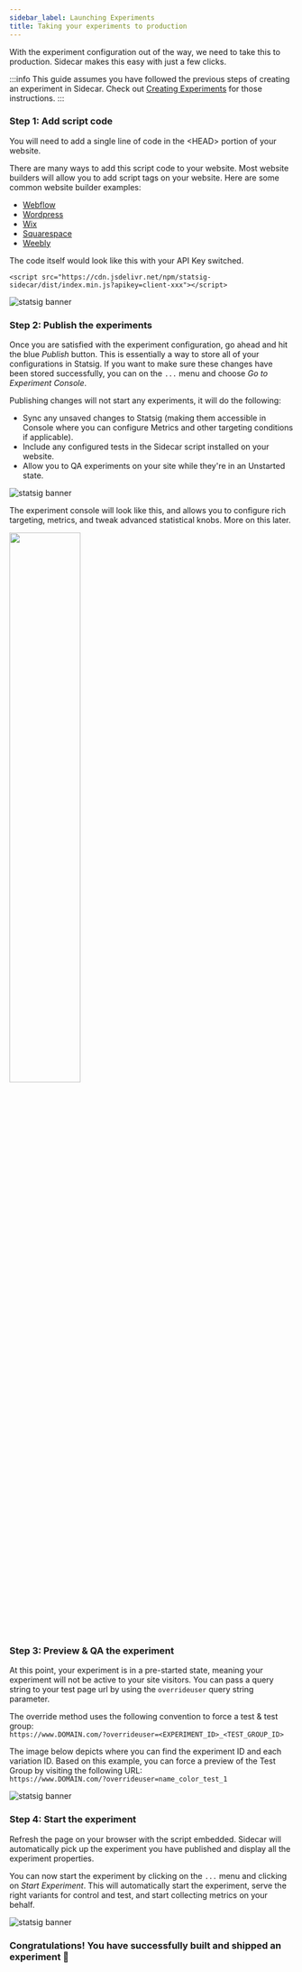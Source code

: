 ```yaml
---
sidebar_label: Launching Experiments
title: Taking your experiments to production
---
```


With the experiment configuration out of the way, we need to take this to production.  Sidecar makes this easy with just a few clicks.

:::info
This guide assumes you have followed the previous steps of creating an experiment in Sidecar.  Check out [Creating Experiments](./creating-experiments) for those instructions.
:::

### Step 1: Add script code

You will need to add a single line of code in the &lt;HEAD&gt; portion of your website.  

There are many ways to add this script code to your website.  Most website builders will allow you to add script tags on your website.  Here are some common website builder examples:

* [Webflow](https://university.webflow.com/lesson/custom-code-in-the-head-and-body-tags?topics=site-settings)
* [Wordpress](https://wordpress.com/go/website-building/how-to-properly-add-javascript-to-wordpress-3-top-methods/)
* [Wix](https://support.wix.com/en/article/embedding-custom-code-on-your-site)
* [Squarespace](https://support.squarespace.com/hc/en-us/articles/205815928-Adding-custom-code-to-your-site)
* [Weebly](https://weeblytutorials.com/embed-javascript-weebly)

The code itself would look like this with your API Key switched.

```
<script src="https://cdn.jsdelivr.net/npm/statsig-sidecar/dist/index.min.js?apikey=client-xxx"></script>
```

![statsig banner](/img/sidecargetscript.png)


### Step 2: Publish the experiments

Once you are satisfied with the experiment configuration, go ahead and hit the blue *Publish* button. This is essentially a way to store all of your configurations in Statsig. If you want to make sure these changes have been stored successfully, you can on the `...` menu and choose *Go to Experiment Console*.

Publishing changes will not start any experiments, it will do the following:
* Sync any unsaved changes to Statsig (making them accessible in Console where you can configure Metrics and other targeting conditions if applicable).
* Include any configured tests in the Sidecar script installed on your website.
* Allow you to QA experiments on your site while they're in an Unstarted state.  

![statsig banner](/img/sidecarconsole.png)

The experiment console will look like this, and allows you to configure rich targeting, metrics, and tweak advanced statistical knobs.  More on this later.

<img src="https://github.com/statsig-io/.github/assets/74588208/22f57816-6fdd-422c-87a9-90a5c08f36a5" width="50%" />


### Step 3: Preview & QA the experiment

At this point, your experiment is in a pre-started state, meaning your experiment will not be active to your site visitors.
You can pass a query string to your test page url by using the `overrideuser` query string parameter.

The override method uses the following convention to force a test & test group:<br />
`https://www.DOMAIN.com/?overrideuser=<EXPERIMENT_ID>_<TEST_GROUP_ID>`

The image below depicts where you can find the experiment ID and each variation ID. Based on this example, you can force a preview of the Test Group by visiting the following URL:<br />
`https://www.DOMAIN.com/?overrideuser=name_color_test_1`

![statsig banner](/img/sidecarqa.png)


### Step 4: Start the experiment

Refresh the page on your browser with the script embedded.  Sidecar will automatically pick up the experiment you have published and display all the experiment properties.

You can now start the experiment by clicking on the `...` menu and clicking on *Start Experiment*.  This will automatically start the experiment, serve the right variants for control and test, and start collecting metrics on your behalf.

![statsig banner](/img/sidecarstartexp.png)


### Congratulations!  You have successfully built and shipped an experiment &#x1F389;


